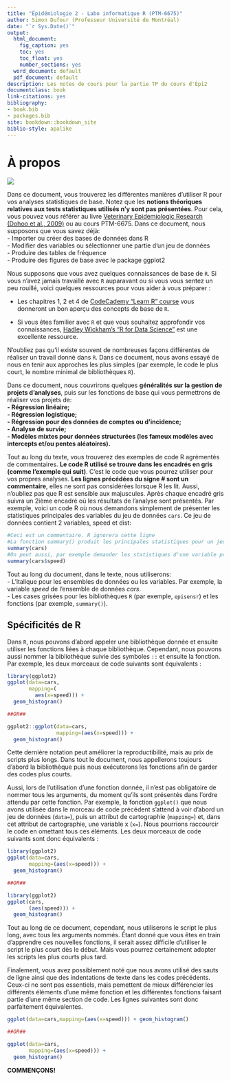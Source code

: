 ```yaml
--- 
title: "Épidémiologie 2 - Labo informatique R (PTM-6675)"
author: Simon Dufour (Professeur Université de Montréal)
date: "`r Sys.Date()`"
output:
  html_document: 
    fig_caption: yes
    toc: yes
    toc_float: yes
    number_sections: yes
  word_document: default
  pdf_document: default
description: Les notes de cours pour la partie TP du cours d'Épi2
documentclass: book
link-citations: yes
bibliography:
- book.bib
- packages.bib
site: bookdown::bookdown_site
biblio-style: apalike
---
```



# À propos
![](Figures\Ordi.jpg)

Dans ce document, vous trouverez les différentes manières d'utiliser R pour vos analyses statistiques de base. Notez que les **notions théoriques relatives aux tests statistiques utilisés n'y sont pas présentées**. Pour cela, vous pouvez vous référer au livre [Veterinary Epidemiologic Research (Dohoo et al., 2009)](https://projects.upei.ca/ver) ou au cours PTM-6675. Dans ce document, nous supposons que vous savez déjà:  
  -  Importer ou créer des bases de données dans R   
  -  Modifier des variables ou sélectionner une partie d'un jeu de données  
  -  Produire des tables de fréquence  
  -  Produire des figures de base avec le package ggplot2  
  
Nous supposons que vous avez quelques connaissances de base de `R`. Si vous n'avez jamais travaillé avec `R` auparavant ou si vous vous sentez un peu rouillé, voici quelques ressources pour vous aider à vous préparer :  
  
- Les chapitres 1, 2 et 4 de [CodeCademy "Learn R" course](https://www.codecademy.com/learn/learn-r) vous donneront un bon aperçu des concepts de base de `R`.  
  
- Si vous êtes familier avec `R` et que vous souhaitez approfondir vos connaissances,  [Hadley Wickham's "R for Data Science"](https://r4ds.had.co.nz/) est une excellente ressource.  
  
N'oubliez pas qu'il existe souvent de nombreuses façons différentes de réaliser un travail donné dans `R`. Dans ce document, nous avons essayé de nous en tenir aux approches les plus simples (par exemple, le code le plus court, le nombre minimal de bibliothèques `R`). 
  
Dans ce document, nous couvrirons quelques **généralités sur la gestion de projets d'analyses**, puis sur les fonctions de base qui vous permettrons de réaliser vos projets de:  
  **-  Régression linéaire;  **  
  **-  Régression logistique;  **  
  **-  Régression pour des données de comptes ou d'incidence;  **    
  **-  Analyse de survie;  **  
  **-  Modèles mixtes pour données structurées (les fameux modèles avec intercepts et/ou pentes aléatoires). **  
  
Tout au long du texte, vous trouverez des exemples de code R agrémentés de commentaires. **Le code R utilisé se trouve dans les encadrés en gris (comme l'exemple qui suit)**. C'est le code que vous pourrez utiliser pour vos propres analyses. **Les lignes précédées du signe # sont un commentaire**, elles ne sont pas considérées lorsque R les lit. Aussi, n'oubliez pas que R est sensible aux majuscules. Après chaque encadré gris suivra un 2ième encadré où les résultats de l'analyse sont présentés. Par exemple, voici un code R où nous demandons simplement de présenter les statistiques principales des variables du jeu de données `cars`. Ce jeu de données contient 2 variables, speed et dist:

```r
#Ceci est un commentaire. R ignorera cette ligne
#La fonction summary() produit les principales statistiques pour un jeu de données
summary(cars)
#On peut aussi, par exemple demander les statistiques d'une variable précise dans un jeu de données de cette façon:
summary(cars$speed)
```
  
Tout au long du document, dans le texte, nous utiliserons:  
- L'italique pour les ensembles de données ou les variables. Par exemple, la variable *speed* de l'ensemble de données *cars*.  
- Les cases grisées pour les bibliothèques `R` (par exemple, `episensr`) et les fonctions (par exemple, `summary()`).  
  
## Spécificités de R  
  
Dans `R`, nous pouvons d'abord appeler une bibliothèque donnée et ensuite utiliser les fonctions liées à chaque bibliothèque. Cependant, nous pouvons aussi nommer la bibliothèque suivie des symboles `::` et ensuite la fonction. Par exemple, les deux morceaux de code suivants sont équivalents :

```r
library(ggplot2)
ggplot(data=cars, 
       mapping=(
         aes(x=speed))) +
  geom_histogram()

##OR##

ggplot2::ggplot(data=cars, 
                mapping=(aes(x=speed))) +
  geom_histogram()
```
  
Cette dernière notation peut améliorer la reproductibilité, mais au prix de scripts plus longs. Dans tout le document, nous appellerons toujours d'abord la bibliothèque puis nous exécuterons les fonctions afin de garder des codes plus courts. 

Aussi, lors de l'utilisation d'une fonction donnée, il n'est pas obligatoire de nommer tous les arguments, du moment qu'ils sont présentés dans l'ordre attendu par cette fonction. Par exemple, la fonction `ggplot()` que nous avons utilisée dans le morceau de code précédent s'attend à voir d'abord un jeu de données (`data=`), puis un attribut de cartographie (`mapping=`) et, dans cet attribut de cartographie, une variable x (`x=`). Nous pourrions raccourcir le code en omettant tous ces éléments. Les deux morceaux de code suivants sont donc équivalents :  
  
```r
library(ggplot2)
ggplot(data=cars, 
       mapping=(aes(x=speed))) +
  geom_histogram()

##OR##  

library(ggplot2)
ggplot(cars, 
       (aes(speed))) +
  geom_histogram()
```
  
Tout au long de ce document, cependant, nous utiliserons le script le plus long, avec tous les arguments nommés. Étant donné que vous êtes en train d'apprendre ces nouvelles fonctions, il serait assez difficile d'utiliser le script le plus court dès le début. Mais vous pourrez certainement adopter les scripts les plus courts plus tard.  
  
Finalement, vous avez possiblement noté que nous avons utilisé des sauts de ligne ainsi que des indentations de texte dans les codes précédents. Ceux-ci ne sont pas essentiels, mais pemettent de mieux différencier les différents éléments d'une même fonction et les différentes fonctions faisant partie d'une même section de code. Les lignes suivantes sont donc parfaitement équivalentes.  
  
```r

ggplot(data=cars,mapping=(aes(x=speed))) + geom_histogram()

##OR##

ggplot(data=cars, 
       mapping=(aes(x=speed))) +
  geom_histogram()

```
  
**COMMENÇONS!**